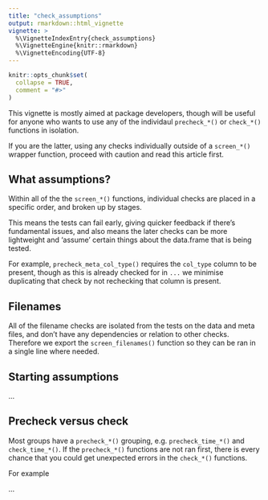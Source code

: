 ```yaml
---
title: "check_assumptions"
output: rmarkdown::html_vignette
vignette: >
  %\VignetteIndexEntry{check_assumptions}
  %\VignetteEngine{knitr::rmarkdown}
  %\VignetteEncoding{UTF-8}
---
```


```r
knitr::opts_chunk$set(
  collapse = TRUE,
  comment = "#>"
)
```

This vignette is mostly aimed at package developers, though will be useful for anyone who wants to use any of the individaul `precheck_*()` or `check_*()` functions in isolation. 

If you are the latter, using any checks individually outside of a `screen_*()` wrapper function, proceed with caution and read this article first.

## What assumptions?

Within all of the the `screen_*()` functions, individual checks are placed in a specific order, and broken up by stages. 

This means the tests can fail early, giving quicker feedback if there's fundamental issues, and also means the later checks can be more lightweight and 'assume' certain things about the data.frame that is being tested.

For example, `precheck_meta_col_type()` requires the `col_type` column to be present, though as this is already checked for in `...` we minimise duplicating that check by not rechecking that column is present.

## Filenames

All of the filename checks are isolated from the tests on the data and meta files, and don't have any dependencies or relation to other checks. 
Therefore we export the `screen_filenames()` function so they can be ran in a single line where needed.

## Starting assumptions

...

## Precheck versus check

Most groups have a `precheck_*()` grouping, e.g. `precheck_time_*()` and `check_time_*()`. If the `precheck_*()` functions are not ran first, there is every chance that you could get unexpected errors in the `check_*()` functions.

For example

...
